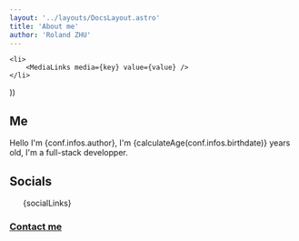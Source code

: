 ```yaml
---
layout: '../layouts/DocsLayout.astro'
title: 'About me'
author: 'Roland ZHU'
---
```



	<li>
		<MediaLinks media={key} value={value} />
	</li>
))

<GoBackLink />

## Me

Hello I'm {conf.infos.author}, I'm {calculateAge(conf.infos.birthdate)} years old, I'm a full-stack developper.

## Socials

<ul>
	{socialLinks}
</ul>

### [Contact me](/contactme)
